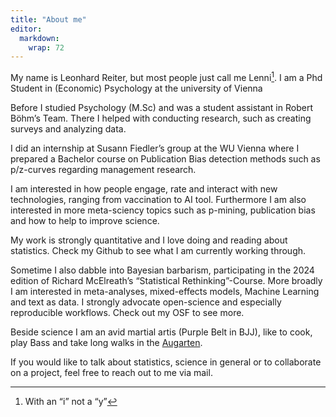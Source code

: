 ```yaml
---
title: "About me"
editor: 
  markdown: 
    wrap: 72
---
```


My name is Leonhard Reiter, but most people just call me Lenni[^1]. I am
a Phd Student in (Economic) Psychology at the university of Vienna

Before I studied Psychology (M.Sc) and was a student assistant in Robert Böhm's Team. There I helped with
conducting research, such as creating surveys and analyzing data.

[^1]: With an "i" not a "y"

I did an internship at Susann Fiedler's group at the WU Vienna where I
prepared a Bachelor course on Publication Bias detection methods such as
p/z-curves regarding management research.

I am interested in how people engage, rate and interact with new
technologies, ranging from vaccination to AI tool. Furthermore I am also
interested in more meta-sciency topics such as p-mining, publication
bias and how to help to improve science.

My work is strongly quantitative and I love doing and reading about
statistics. Check my Github to see what I am currently working through.

Sometime I also dabble into Bayesian barbarism, participating in the
2024 edition of Richard McElreath's "Statistical Rethinking"-Course.
More broadly I am interested in meta-analyses, mixed-effects models,
Machine Learning and text as data. I strongly advocate open-science and
especially reproducible workflows. Check out my OSF to see more.

Beside science I am an avid martial artis (Purple Belt in BJJ), like to cook, play Bass and take long walks in the
[Augarten](https://de.wikivoyage.org/wiki/Wien/Leopoldstadt/Augarten#/media/Datei:Augarten_Flakturm.jpg).

If you would like to talk about statistics, science in general or to
collaborate on a project, feel free to reach out to me via mail.
